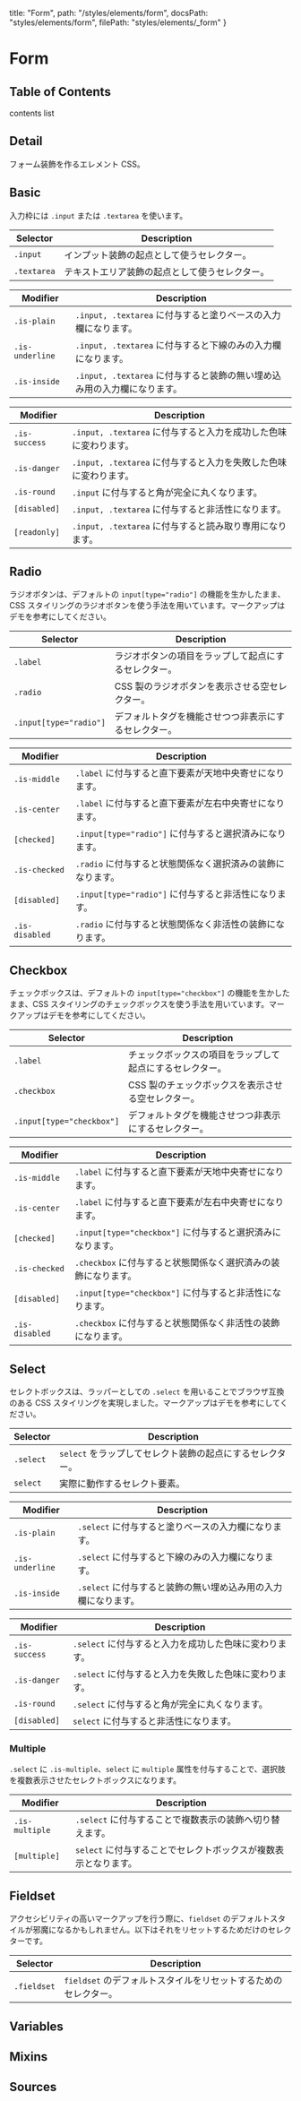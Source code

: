   title: "Form",
  path: "/styles/elements/form",
  docsPath: "styles/elements/form",
  filePath: "styles/elements/_form"
}


# Form

## Table of Contents

contents list

## Detail

フォーム装飾を作るエレメント CSS。

## Basic

入力枠には `.input` または `.textarea` を使います。

| Selector    | Description                                    |
| ----------- | ---------------------------------------------- |
| `.input`    | インプット装飾の起点として使うセレクター。     |
| `.textarea` | テキストエリア装飾の起点として使うセレクター。 |

| Modifier        | Description                                                              |
| --------------- | ------------------------------------------------------------------------ |
| `.is-plain`     | `.input, .textarea` に付与すると塗りベースの入力欄になります。           |
| `.is-underline` | `.input, .textarea` に付与すると下線のみの入力欄になります。             |
| `.is-inside`    | `.input, .textarea` に付与すると装飾の無い埋め込み用の入力欄になります。 |

| Modifier      | Description                                                      |
| ------------- | ---------------------------------------------------------------- |
| `.is-success` | `.input, .textarea` に付与すると入力を成功した色味に変わります。 |
| `.is-danger`  | `.input, .textarea` に付与すると入力を失敗した色味に変わります。 |
| `.is-round`   | `.input` に付与すると角が完全に丸くなります。                    |
| `[disabled]`  | `.input, .textarea` に付与すると非活性になります。               |
| `[readonly]`  | `.input, .textarea` に付与すると読み取り専用になります。         |

## Radio

ラジオボタンは、デフォルトの `input[type="radio"]` の機能を生かしたまま、CSS スタイリングのラジオボタンを使う手法を用いています。マークアップはデモを参考にしてください。

| Selector               | Description                                          |
| ---------------------- | ---------------------------------------------------- |
| `.label`               | ラジオボタンの項目をラップして起点にするセレクター。 |
| `.radio`               | CSS 製のラジオボタンを表示させる空セレクター。       |
| `.input[type="radio"]` | デフォルトタグを機能させつつ非表示にするセレクター。 |

| Modifier       | Description                                                 |
| -------------- | ----------------------------------------------------------- |
| `.is-middle`   | `.label` に付与すると直下要素が天地中央寄せになります。     |
| `.is-center`   | `.label` に付与すると直下要素が左右中央寄せになります。     |
| `[checked]`    | `.input[type="radio"]` に付与すると選択済みになります。     |
| `.is-checked`  | `.radio` に付与すると状態関係なく選択済みの装飾になります。 |
| `[disabled]`   | `.input[type="radio"]` に付与すると非活性になります。       |
| `.is-disabled` | `.radio` に付与すると状態関係なく非活性の装飾になります。   |

## Checkbox

チェックボックスは、デフォルトの `input[type="checkbox"]` の機能を生かしたまま、CSS スタイリングのチェックボックスを使う手法を用いています。マークアップはデモを参考にしてください。

| Selector                  | Description                                              |
| ------------------------- | -------------------------------------------------------- |
| `.label`                  | チェックボックスの項目をラップして起点にするセレクター。 |
| `.checkbox`               | CSS 製のチェックボックスを表示させる空セレクター。       |
| `.input[type="checkbox"]` | デフォルトタグを機能させつつ非表示にするセレクター。     |

| Modifier       | Description                                                    |
| -------------- | -------------------------------------------------------------- |
| `.is-middle`   | `.label` に付与すると直下要素が天地中央寄せになります。        |
| `.is-center`   | `.label` に付与すると直下要素が左右中央寄せになります。        |
| `[checked]`    | `.input[type="checkbox"]` に付与すると選択済みになります。     |
| `.is-checked`  | `.checkbox` に付与すると状態関係なく選択済みの装飾になります。 |
| `[disabled]`   | `.input[type="checkbox"]` に付与すると非活性になります。       |
| `.is-disabled` | `.checkbox` に付与すると状態関係なく非活性の装飾になります。   |

## Select

セレクトボックスは、ラッパーとしての `.select` を用いることでブラウザ互換のある CSS スタイリングを実現しました。マークアップはデモを参考にしてください。

| Selector  | Description                                               |
| --------- | --------------------------------------------------------- |
| `.select` | `select` をラップしてセレクト装飾の起点にするセレクター。 |
| `select`  | 実際に動作するセレクト要素。                              |

| Modifier        | Description                                                    |
| --------------- | -------------------------------------------------------------- |
| `.is-plain`     | `.select` に付与すると塗りベースの入力欄になります。           |
| `.is-underline` | `.select` に付与すると下線のみの入力欄になります。             |
| `.is-inside`    | `.select` に付与すると装飾の無い埋め込み用の入力欄になります。 |

| Modifier      | Description                                            |
| ------------- | ------------------------------------------------------ |
| `.is-success` | `.select` に付与すると入力を成功した色味に変わります。 |
| `.is-danger`  | `.select` に付与すると入力を失敗した色味に変わります。 |
| `.is-round`   | `.select` に付与すると角が完全に丸くなります。         |
| `[disabled]`  | `select` に付与すると非活性になります。                |

### Multiple

`.select` に `.is-multiple`、`select` に `multiple` 属性を付与することで、選択肢を複数表示させたセレクトボックスになります。

| Modifier       | Description                                                     |
| -------------- | --------------------------------------------------------------- |
| `.is-multiple` | `.select` に付与することで複数表示の装飾へ切り替えます。        |
| `[multiple]`   | `select` に付与することでセレクトボックスが複数表示となります。 |

## Fieldset

アクセシビリティの高いマークアップを行う際に、`fieldset` のデフォルトスタイルが邪魔になるかもしれません。以下はそれをリセットするためだけのセレクターです。

| Selector    | Description                                                     |
| ----------- | --------------------------------------------------------------- |
| `.fieldset` | `fieldset` のデフォルトスタイルをリセットするためのセレクター。 |

## Variables

<PreviewVariablesDouble filePath={meta.filePath} viewCompiled={true} />

## Mixins

<PreviewMixins filePath={meta.filePath} />

## Sources

<PreviewSources
  title={meta.title}
  docsPath={meta.docsPath}
  scssPath={meta.filePath}
/>
